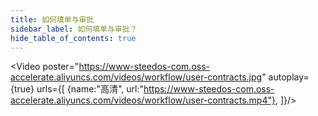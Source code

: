 ```yaml
---
title: 如何填单与审批
sidebar_label: 如何填单与审批？
hide_table_of_contents: true
---
```



<Video 
    poster="https://www-steedos-com.oss-accelerate.aliyuncs.com/videos/workflow/user-contracts.jpg"
    autoplay={true}
    urls={[
        {name:"高清", url:"https://www-steedos-com.oss-accelerate.aliyuncs.com/videos/workflow/user-contracts.mp4"},
    ]}/>
